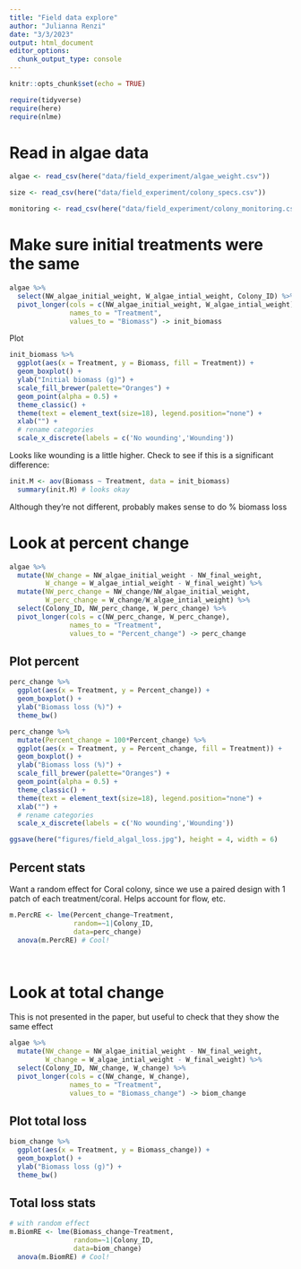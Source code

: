 ```yaml
---
title: "Field data explore"
author: "Julianna Renzi"
date: "3/3/2023"
output: html_document
editor_options: 
  chunk_output_type: console
---
```


```r
knitr::opts_chunk$set(echo = TRUE)

require(tidyverse)
require(here)
require(nlme)
```

# Read in algae data

```r
algae <- read_csv(here("data/field_experiment/algae_weight.csv"))

size <- read_csv(here("data/field_experiment/colony_specs.csv"))

monitoring <- read_csv(here("data/field_experiment/colony_monitoring.csv"))
```

# Make sure initial treatments were the same

```r
algae %>% 
  select(NW_algae_initial_weight, W_algae_intial_weight, Colony_ID) %>% 
  pivot_longer(cols = c(NW_algae_initial_weight, W_algae_intial_weight),
               names_to = "Treatment", 
               values_to = "Biomass") -> init_biomass

```

Plot

```r
init_biomass %>% 
  ggplot(aes(x = Treatment, y = Biomass, fill = Treatment)) +
  geom_boxplot() +
  ylab("Initial biomass (g)") +
  scale_fill_brewer(palette="Oranges") + 
  geom_point(alpha = 0.5) +
  theme_classic() +
  theme(text = element_text(size=18), legend.position="none") +
  xlab("") +
  # rename categories
  scale_x_discrete(labels = c('No wounding','Wounding'))

```

Looks like wounding is a little higher. Check to see if this is a significant difference:

```r
init.M <- aov(Biomass ~ Treatment, data = init_biomass)
  summary(init.M) # looks okay
```

Although they're not different, probably makes sense to do % biomass loss


# Look at percent change

```r
algae %>% 
  mutate(NW_change = NW_algae_initial_weight - NW_final_weight,
         W_change = W_algae_intial_weight - W_final_weight) %>%
  mutate(NW_perc_change = NW_change/NW_algae_initial_weight,
         W_perc_change = W_change/W_algae_intial_weight) %>%
  select(Colony_ID, NW_perc_change, W_perc_change) %>% 
  pivot_longer(cols = c(NW_perc_change, W_perc_change),
               names_to = "Treatment", 
               values_to = "Percent_change") -> perc_change
```

## Plot percent

```r
perc_change %>% 
  ggplot(aes(x = Treatment, y = Percent_change)) +
  geom_boxplot() +
  ylab("Biomass loss (%)") +
  theme_bw()
```

```r
perc_change %>% 
  mutate(Percent_change = 100*Percent_change) %>% 
  ggplot(aes(x = Treatment, y = Percent_change, fill = Treatment)) +
  geom_boxplot() +
  ylab("Biomass loss (%)") +
  scale_fill_brewer(palette="Oranges") + 
  geom_point(alpha = 0.5) +
  theme_classic() +
  theme(text = element_text(size=18), legend.position="none") +
  xlab("") +
  # rename categories
  scale_x_discrete(labels = c('No wounding','Wounding'))

ggsave(here("figures/field_algal_loss.jpg"), height = 4, width = 6)

```





## Percent stats

Want a random effect for Coral colony, since we use a paired design with 1 patch of each treatment/coral. Helps account for flow, etc.

```r
m.PercRE <- lme(Percent_change~Treatment, 
                random=~1|Colony_ID, 
                data=perc_change)
  anova(m.PercRE) # Cool! 

  
```

# Look at total change

This is not presented in the paper, but useful to check that they show the same effect

```r
algae %>% 
  mutate(NW_change = NW_algae_initial_weight - NW_final_weight,
         W_change = W_algae_intial_weight - W_final_weight) %>%
  select(Colony_ID, NW_change, W_change) %>% 
  pivot_longer(cols = c(NW_change, W_change),
               names_to = "Treatment", 
               values_to = "Biomass_change") -> biom_change
```

## Plot total loss

```r
biom_change %>% 
  ggplot(aes(x = Treatment, y = Biomass_change)) +
  geom_boxplot() +
  ylab("Biomass loss (g)") +
  theme_bw()
```


## Total loss stats

```r
# with random effect
m.BiomRE <- lme(Biomass_change~Treatment, 
                random=~1|Colony_ID, 
                data=biom_change)
  anova(m.BiomRE) # Cool! 
```



